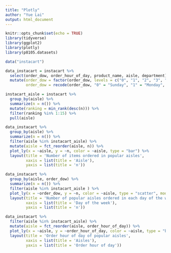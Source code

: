 ```yaml
---
title: "Plotly"
author: "Yue Lai"
output: html_document
---
```


```r
knitr::opts_chunk$set(echo = TRUE)
library(tidyverse)
library(ggplot2)
library(plotly)
library(p8105.datasets)
```

```r
data("instacart")
```

```r
data_instacart = instacart %>% 
  select(order_dow, order_hour_of_day, product_name, aisle, department) %>% 
  mutate(order_dow = factor(order_dow, levels = c("0", "1", "2", "3", "4", "5", "6")),
         order_dow = recode(order_dow, "0" = "Sunday", "1" = "Monday", "2" = "Tuesday", "3" = "Wednesday", "4" = "Thursday", "5" = "Friday", "6" = "Saturay")) 
```


```r
instacart_aisle = instacart %>% 
  group_by(aisle) %>% 
  summarize(n = n()) %>%
  mutate(ranking = min_rank(desc(n))) %>% 
  filter(ranking %in% 1:15) %>% 
  pull(aisle)
```


```r
data_instacart %>% 
  group_by(aisle) %>% 
  summarize(n = n()) %>% 
  filter(aisle %in% instacart_aisle) %>%
  mutate(aisle = fct_reorder(aisle, n)) %>% 
  plot_ly(x = ~aisle, y = ~n, color = ~aisle, type = "bar") %>% 
  layout(title = 'Number of items ordered in popular aisles',
         xaxis = list(title = 'Aisle'),
         yaxis = list(title = 'n'))
```

```r
data_instacart %>% 
  group_by(aisle, order_dow) %>% 
  summarize(n = n()) %>% 
  filter(aisle %in% instacart_aisle ) %>% 
  plot_ly(x = ~order_dow, y = ~n, color = ~aisle, type = "scatter", mode = "lines") %>% 
  layout(title = 'Number of popular aisles ordered in each day of the week',
         xaxis = list(title = 'Day of the week'),
         yaxis = list(title = 'n'))
```

```r
data_instacart %>%
  filter(aisle %in% instacart_aisle) %>% 
  mutate(aisle = fct_reorder(aisle, order_hour_of_day)) %>% 
  plot_ly(x = ~aisle, y = ~order_hour_of_day, color = ~aisle, type = "box") %>% 
  layout(title = 'Order hour of day of popular aisles',
         xaxis = list(title = 'Aisles'),
         yaxis = list(title = 'Order hour of day'))
```

